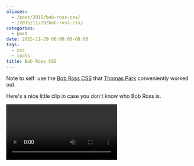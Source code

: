 ```yaml
---
aliases:
  - /post/2015/bob-ross-css/
  - /2015/11/29/bob-ross-css/
categories:
  - post
date: 2015-11-29 00:00:00-08:00
tags:
  - css
  - tools
title: Bob Ross CSS
---
```


Note to self: use the [Bob Ross CSS][] that [Thomas Park][] conveniently worked out.

[Bob Ross CSS]: https://gist.github.com/thomaspark/41f381048adcceb6d261
[Thomas Park]: http://thomaspark.co/2015/11/bob-ross-color-palette-in-css/

Here's a nice little clip in case you don't know who Bob Ross is.

<Video id="IWmgEOxVynU" />

> "We don't make mistakes. We just have happy accidents"

I like that. And his insistence on sticking to a limited palette was kind of
inspiring too. Sometimes we get overloaded by choice. Maybe it's better to get
a solid core of colors - or tools - and work with those.

<script src="https://gist.github.com/thomaspark/41f381048adcceb6d261.js"></script>

And yes: I made this post to play with some of the new shortcodes
in [Hugo 0.15][].

[Hugo 0.15]: https://github.com/spf13/hugo/releases/tag/v0.15
